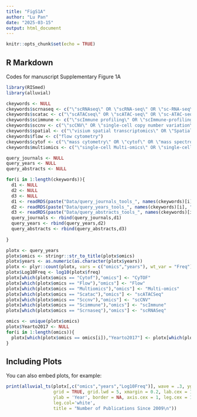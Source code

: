 ```yaml
---
title: "FigS1A"
author: "Lu Pan"
date: "2025-03-15"
output: html_document
---
```


```r
knitr::opts_chunk$set(echo = TRUE)
```

## R Markdown

Codes for manuscript  Supplementary Figure 1A

```r

library(RISmed)
library(alluvial)

ckeywords <- NULL
ckeywords$scrnaseq <- c("\"scRNAseq\" OR \"scRNA-seq\" OR \"sc-RNA-seq\" OR \"(sc)RNA-seq\" OR \"single-cell RNA sequencing\" OR \"single-cell transcriptomics\" OR \"single-cell transcriptome\" OR \"single-cell gene expression\" OR \"single-cell RNA-seq\"")
ckeywords$scatac <- c("\"scATACseq\" OR \"scATAC-seq\" OR \"sc-ATAC-seq\" OR \"(sc)ATAC-seq\" OR \"single-cell ATAC sequencing\" OR \"single-cell chromatin accessibility\" OR \"single-cell ATAC-seq\" OR \"single-cell ATAC-seq\"")
ckeywords$scimmune <- c("\"scImmune profiling\" OR \"scImmune-profiling\" OR \"single cell VDJ profiling\" OR \"single cell VDJ\" OR \"single-cell VDJ\" OR \"single-cell immune profiling\"")
ckeywords$sccnv <- c("\"scCNV\" OR \"single-cell copy number variation\" OR \"single cell copy number aberrations\" OR \"single cell copy number\"")
ckeywords$spatial <- c("\"visium spatial transcriptomics\" OR \"Spatial Transcriptomics\" OR \"Spatial Transcriptome\" OR \"spatial transcriptomic\" OR \"spatial rna seq\"")
ckeywords$flow <- c("flow cytometry")
ckeywords$cytof <- c("\"mass cytometry\" OR \"cytof\" OR \"mass spectrometry\"")
ckeywords$multiomics <- c("\"single-cell Multi-omics\" OR \"single-cell multimodal\" OR \"single cell Multi-omics\" OR \"single cell Multimodal\"")

query_journals <- NULL
query_years <- NULL
query_abstracts <- NULL

for(i in 1:length(ckeywords)){
  d1 <- NULL
  d2 <- NULL
  d3 <- NULL
  d1 <- readRDS(paste("Data/query_journals_tools_", names(ckeywords)[i], ".RDS",sep = ""))
  d2 <- readRDS(paste("Data/query_years_tools_", names(ckeywords)[i], ".RDS",sep = ""))
  d3 <- readRDS(paste("Data/query_abstracts_tools_", names(ckeywords)[i], ".RDS",sep = ""))
  query_journals <- rbind(query_journals,d1)
  query_years <- rbind(query_years,d2)
  query_abstracts <- rbind(query_abstracts,d3)
  
}

plotx <- query_years
plotx$omics <- stringr::str_to_title(plotx$omics)
plotx$years <- as.numeric(as.character(plotx$years))
plotx <- plyr::count(plotx, vars = c("omics","years"), wt_var = "Freq")
plotx$Log10Freq <- log10(plotx$freq)
plotx[which(plotx$omics == "Cytof"),"omics"] <- "CyTOF"
plotx[which(plotx$omics == "Flow"),"omics"] <- "Flow"
plotx[which(plotx$omics == "Multiomics"),"omics"] <- "Multi-omics"
plotx[which(plotx$omics == "Scatac"),"omics"] <- "scATACSeq"
plotx[which(plotx$omics == "Sccnv"),"omics"] <- "scCNV"
plotx[which(plotx$omics == "Scimmune"),"omics"] <- "scImmune"
plotx[which(plotx$omics == "Scrnaseq"),"omics"] <- "scRNASeq"

omics <- unique(plotx$omics)
plotx$Yearto2017 <- NULL
for(i in 1:length(omics)){
  plotx[which(plotx$omics == omics[i]),"Yearto2017"] <- plotx[which(plotx$omics == omics[i]),"freq"]/plotx[which(plotx$omics == omics[i] & plotx$years == 2017),"freq"]
}

```

## Including Plots

You can also embed plots, for example:

```r
print(alluvial_ts(plotx[,c("omics","years","Log10Freq")], wave = .3, ygap = 5, col = c("#EC6077", "#A1ED6C", "#D5BE53", "#B57071", "#6CA09B", "#5DC3BC", "#507FD5", "#B94AA7"), plotdir = 'up', alpha=.9,
                  grid = TRUE, grid.lwd = 5, xmargin = 0.2, lab.cex = 1, xlab = 'log10(Frequency)',
                  ylab = 'Year', border = NA, axis.cex = 1, leg.cex = 1,
                  leg.col='white',
                  title = "Number of Publications Since 2009\n"))
```



